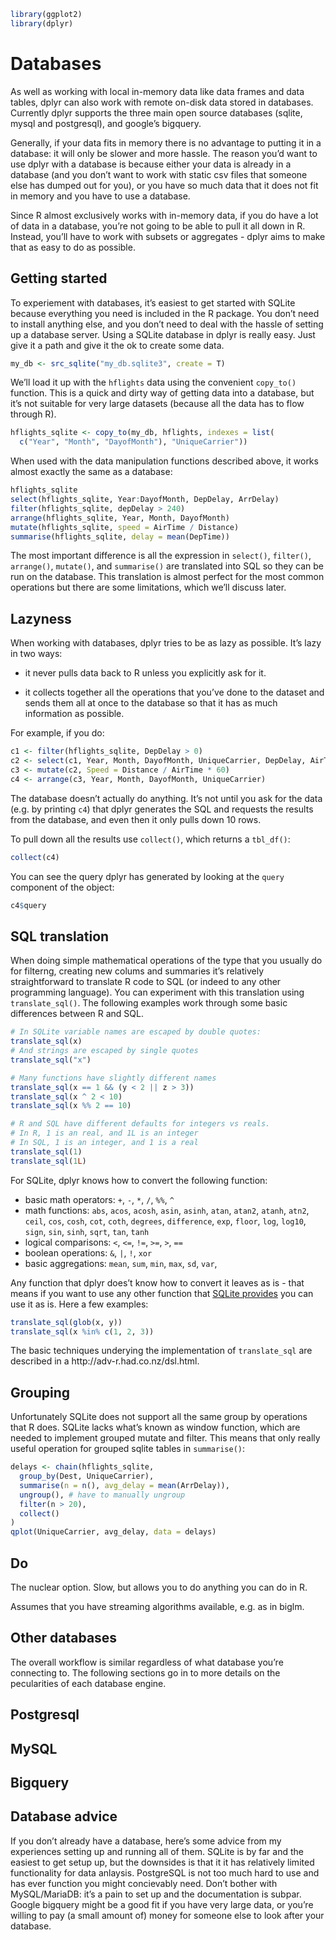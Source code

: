 <!--
%\VignetteEngine{knitr}
%\VignetteIndexEntry{Databases}
-->

```r
library(ggplot2)
library(dplyr)
```

# Databases

As well as working with local in-memory data like data frames and data tables, dplyr can also work with remote on-disk data stored in databases.  Currently dplyr supports the three main open source databases (sqlite, mysql and postgresql), and google's bigquery.

Generally, if your data fits in memory there is no advantage to putting it in a database: it will only be slower and more hassle. The reason you'd want to use dplyr with a database is because either your data is already in a database (and you don't want to work with static csv files that someone else has dumped out for you), or you have so much data that it does not fit in memory and you have to use a database.

Since R almost exclusively works with in-memory data, if you do have a lot of data in a database, you're not going to be able to pull it all down in R. Instead, you'll have to work with subsets or aggregates - dplyr aims to make that as easy to do as possible.

## Getting started

To experiement with databases, it's easiest to get started with SQLite because everything you need is included in the R package. You don't need to install anything else, and you don't need to deal with the hassle of setting up a database server. Using a SQLite database in dplyr is really easy. Just give it a path and give it the ok to create some data.

```r
my_db <- src_sqlite("my_db.sqlite3", create = T)
```

We'll load it up with the `hflights` data using the convenient `copy_to()` function. This is a quick and dirty way of getting data into a database, but it's not suitable for very large datasets (because all the data has to flow through R).

```r
hflights_sqlite <- copy_to(my_db, hflights, indexes = list(
  c("Year", "Month", "DayofMonth"), "UniqueCarrier"))
```

When used with the data manipulation functions described above, it works almost exactly the same as a database:

```r
hflights_sqlite
select(hflights_sqlite, Year:DayofMonth, DepDelay, ArrDelay)
filter(hflights_sqlite, depDelay > 240)
arrange(hflights_sqlite, Year, Month, DayofMonth)
mutate(hflights_sqlite, speed = AirTime / Distance)
summarise(hflights_sqlite, delay = mean(DepTime))
```

The most important difference is all the expression in `select()`, `filter()`, `arrange()`, `mutate()`, and `summarise()` are translated into SQL so they can be run on the database. This translation is almost perfect for the most common operations but there are some limitations, which we'll discuss later.

## Lazyness

When working with databases, dplyr tries to be as lazy as possible. It's lazy in two ways:

* it never pulls data back to R unless you explicitly ask for it.

* it collects together all the operations that you've done to the dataset and sends them all at once to the database so that it has as much information as possible.

For example, if you do:

```r
c1 <- filter(hflights_sqlite, DepDelay > 0)
c2 <- select(c1, Year, Month, DayofMonth, UniqueCarrier, DepDelay, AirTime, Distance)
c3 <- mutate(c2, Speed = Distance / AirTime * 60)
c4 <- arrange(c3, Year, Month, DayofMonth, UniqueCarrier)
```

The database doesn't actually do anything. It's not until you ask for the data (e.g. by printing `c4`) that dplyr generates the SQL and requests the results from the database, and even then it only pulls down 10 rows. 

To pull down all the results use `collect()`, which returns a `tbl_df()`:

```r
collect(c4)
```

You can see the query dplyr has generated by looking at the `query` component of the object:

```r
c4$query
```

## SQL translation

When doing simple mathematical operations of the type that you usually do for filterng, creating new colums and summaries it's relatively straightforward to translate R code to SQL (or indeed to any other programming language). You can experiment with this translation using `translate_sql()`.  The following examples work through some basic differences between R and SQL.

```r
# In SQLite variable names are escaped by double quotes:
translate_sql(x)
# And strings are escaped by single quotes
translate_sql("x")

# Many functions have slightly different names
translate_sql(x == 1 && (y < 2 || z > 3))
translate_sql(x ^ 2 < 10)
translate_sql(x %% 2 == 10)

# R and SQL have different defaults for integers vs reals.
# In R, 1 is an real, and 1L is an integer
# In SQL, 1 is an integer, and 1 is a real
translate_sql(1)
translate_sql(1L)
```

For SQLite, dplyr knows how to convert the following function:

* basic math operators: `+`, `-`, `*`, `/`, `%%`, `^`
* math functions: `abs`, `acos`, `acosh`, `asin`, `asinh`, `atan`, `atan2`, `atanh`, `atn2`, `ceil`, `cos`, `cosh`, `cot`, `coth`, `degrees`, `difference`, `exp`, `floor`, `log`, `log10`, `sign`, `sin`, `sinh`, `sqrt`, `tan`, `tanh`
* logical comparisons: `<`, `<=`, `!=`, `>=`, `>`, `==`
* boolean operations: `&`, `|`, `!`, `xor`
* basic aggregations: `mean`, `sum`, `min`, `max`, `sd`, `var`,

Any function that dplyr does't know how to convert it leaves as is - that means if you want to use any other function that [SQLite provides](http://www.sqlite.org/lang_corefunc.html) you can use it as is.  Here a few examples:

```r
translate_sql(glob(x, y)) 
translate_sql(x %in% c(1, 2, 3))
```

The basic techniques underying the implementation of `translate_sql` are described in a http://adv-r.had.co.nz/dsl.html.

## Grouping

Unfortunately SQLite does not support all the same group by operations that R does. SQLite lacks what's known as window function, which are needed to implement grouped mutate and filter. This means that only really useful operation for grouped sqlite tables in `summarise()`:

```r
delays <- chain(hflights_sqlite,
  group_by(Dest, UniqueCarrier),
  summarise(n = n(), avg_delay = mean(ArrDelay)),
  ungroup(), # have to manually ungroup
  filter(n > 20),
  collect()
)
qplot(UniqueCarrier, avg_delay, data = delays)
```

## Do

The nuclear option. Slow, but allows you to do anything you can do in R.

Assumes that you have streaming algorithms available, e.g. as in biglm.

## Other databases

The overall workflow is similar regardless of what database you're connecting to.  The following sections go in to more details on the pecularities of each database engine.

## Postgresql

## MySQL

## Bigquery

## Database advice

If you don't already have a database, here's some advice from my experiences setting up and running all of them. SQLite is by far and the easiest to get setup up, but the downsides is that it it has relatively limited functionality for data anlaysis. PostgreSQL is not too much hard to use and has ever function you might concievably need. Don't bother with MySQL/MariaDB: it's a pain to set up and the documentation is subpar. Google bigquery might be a good fit if you have very large data, or you're willing to pay (a small amount of) money for someone else to look after your database.


